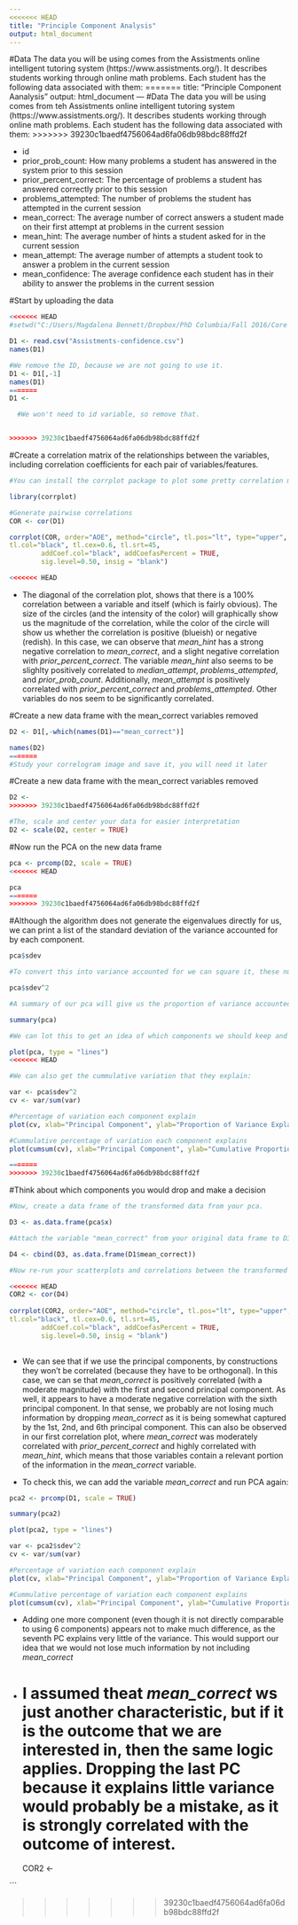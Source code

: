 ---
<<<<<<< HEAD
title: "Principle Component Analysis"
output: html_document
---
#Data
The data you will be using comes from the Assistments online intelligent tutoring system (https://www.assistments.org/). It describes students working through online math problems. Each student has the following data associated with them:
=======
title: "Principle Component Aanalysis"
output: html_document
---
#Data
The data you will be using comes from teh Assistments online intelligent tutoring system (https://www.assistments.org/). It describes students working through online math problems. Each student has the following data associated with them:
>>>>>>> 39230c1baedf4756064ad6fa06db98bdc88ffd2f

- id
- prior_prob_count: How many problems a student has answered in the system prior to this session
- prior_percent_correct: The percentage of problems a student has answered correctly prior to this session
- problems_attempted: The number of problems the student has attempted in the current session
- mean_correct: The average number of correct answers a student made on their first attempt at problems in the current session
- mean_hint: The average number of hints a student asked for in the current session
- mean_attempt: The average number of attempts a student took to answer a problem in the current session
- mean_confidence: The average confidence each student has in their ability to answer the problems in the current session

#Start by uploading the data
```{r}
<<<<<<< HEAD
#setwd("C:/Users/Magdalena Bennett/Dropbox/PhD Columbia/Fall 2016/Core Methods in EDM/assignment4")

D1 <- read.csv("Assistments-confidence.csv")
names(D1)

#We remove the ID, because we are not going to use it.
D1 <- D1[,-1]
names(D1)
=======
D1 <- 

  #We won't need to id variable, so remove that.


>>>>>>> 39230c1baedf4756064ad6fa06db98bdc88ffd2f
```

#Create a correlation matrix of the relationships between the variables, including correlation coefficients for each pair of variables/features.

```{r}
#You can install the corrplot package to plot some pretty correlation matrices (sometimes called correlograms)

library(corrplot)

#Generate pairwise correlations
COR <- cor(D1)

corrplot(COR, order="AOE", method="circle", tl.pos="lt", type="upper",        
tl.col="black", tl.cex=0.6, tl.srt=45, 
        addCoef.col="black", addCoefasPercent = TRUE,
        sig.level=0.50, insig = "blank")

<<<<<<< HEAD
```

- The diagonal of the correlation plot, shows that there is a 100\% correlation between a variable and itself (which is fairly obvious). The size of the circles (and the intensity of the color) will graphically show us the magnitude of the correlation, while the color of the circle will show us whether the correlation is positive (blueish) or negative (redish). In this case, we can observe that *mean_hint* has a strong negative correlation to *mean_correct*, and a slight negative correlation with *prior_percent_correct*. The variable *mean_hint* also seems to be slighlty positively correlated to *median_attempt*, *problems_attempted*, and *prior_prob_count*. Additionally, *mean_attempt* is positively correlated with *prior_percent_correct* and *problems_attempted*. Other variables do nos seem to be significantly correlated.

#Create a new data frame with the mean_correct variables removed

```{r}
D2 <- D1[,-which(names(D1)=="mean_correct")]

names(D2)
=======
#Study your correlogram image and save it, you will need it later
```

#Create a new data frame with the mean_correct variables removed

```{r}
D2 <- 
>>>>>>> 39230c1baedf4756064ad6fa06db98bdc88ffd2f

#The, scale and center your data for easier interpretation
D2 <- scale(D2, center = TRUE)
```

#Now run the PCA on the new data frame

```{r}
pca <- prcomp(D2, scale = TRUE)
<<<<<<< HEAD

pca
=======
>>>>>>> 39230c1baedf4756064ad6fa06db98bdc88ffd2f
```

#Although the algorithm does not generate the eigenvalues directly for us, we can print a list of the standard deviation of the variance accounted for by each component.

```{r}
pca$sdev

#To convert this into variance accounted for we can square it, these numbers are proportional to the eigenvalue

pca$sdev^2

#A summary of our pca will give us the proportion of variance accounted for by each component

summary(pca)

#We can lot this to get an idea of which components we should keep and which we should drop

plot(pca, type = "lines")
<<<<<<< HEAD

#We can also get the cummulative variation that they explain:

var <- pca$sdev^2
cv <- var/sum(var)

#Percentage of variation each component explain
plot(cv, xlab="Principal Component", ylab="Proportion of Variance Explained", ylim=c(0,1),type='b')

#Cummulative percentage of variation each component explains
plot(cumsum(cv), xlab="Principal Component", ylab="Cumulative Proportion of Variance Explained", ylim=c(0,1),type='b')

=======
>>>>>>> 39230c1baedf4756064ad6fa06db98bdc88ffd2f
```

#Think about which components you would drop and make a decision

```{r}
#Now, create a data frame of the transformed data from your pca.

D3 <- as.data.frame(pca$x)

#Attach the variable "mean_correct" from your original data frame to D3.

D4 <- cbind(D3, as.data.frame(D1$mean_correct))

#Now re-run your scatterplots and correlations between the transformed data and mean_correct. If you had dropped some components would you have lost important infomation about mean_correct?

<<<<<<< HEAD
COR2 <- cor(D4)
  
corrplot(COR2, order="AOE", method="circle", tl.pos="lt", type="upper",        
tl.col="black", tl.cex=0.6, tl.srt=45, 
        addCoef.col="black", addCoefasPercent = TRUE,
        sig.level=0.50, insig = "blank")
  
```

- We can see that if we use the principal components, by constructions they won't be correlated (because they have to be orthogonal). In this case, we can se that *mean_correct* is positively correlated (with a moderate magnitude) with the first and second principal component. As well, it appears to have a moderate negative correlation with the sixth principal component. In that sense, we probably are not losing much information by dropping *mean_correct* as it is being somewhat captured by the 1st, 2nd, and 6th principal component. This can also be observed in our first correlation plot, where *mean_correct* was moderately correlated with *prior_percent_correct* and highly correlated with *mean_hint*, which means that those variables contain a relevant portion of the information in the *mean_correct* variable.

- To check this, we can add the variable *mean_correct* and run PCA again:

```{r}

pca2 <- prcomp(D1, scale = TRUE)

summary(pca2)

plot(pca2, type = "lines")

var <- pca2$sdev^2
cv <- var/sum(var)

#Percentage of variation each component explain
plot(cv, xlab="Principal Component", ylab="Proportion of Variance Explained", ylim=c(0,1),type='b')

#Cummulative percentage of variation each component explains
plot(cumsum(cv), xlab="Principal Component", ylab="Cumulative Proportion of Variance Explained", ylim=c(0,1),type='b')
```

- Adding one more component (even though it is not directly comparable to using 6 components) appears not to make much difference, as the seventh PC explains very little of the variance. This would support our idea that we would not lose much information by not including *mean_correct*

- I assumed theat *mean_correct* ws just another characteristic, but if it is the outcome that we are interested in, then the same logic applies. Dropping the last PC because it explains little variance would probably be a mistake, as it is strongly correlated with the outcome of interest.
=======
COR2 <- 

  
```

>>>>>>> 39230c1baedf4756064ad6fa06db98bdc88ffd2f
